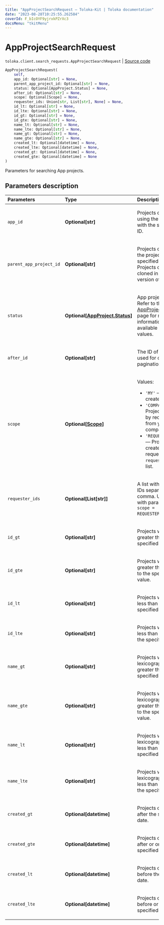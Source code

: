```yaml
---
title: "AppProjectSearchRequest — Toloka-Kit | Toloka documentation"
date: "2023-08-28T10:25:55.262584"
coverId: F_bIcOYF9yjrxkPZrXc3
docsMenu: "tkitMenu"
---
```


# AppProjectSearchRequest

`toloka.client.search_requests.AppProjectSearchRequest` | [Source code](https://github.com/Toloka/toloka-kit/blob/v1.2.1/src/client/search_requests.py#L953)

```python
AppProjectSearchRequest(
    self,
    app_id: Optional[str] = None,
    parent_app_project_id: Optional[str] = None,
    status: Optional[AppProject.Status] = None,
    after_id: Optional[str] = None,
    scope: Optional[Scope] = None,
    requester_ids: Union[str, List[str], None] = None,
    id_lt: Optional[str] = None,
    id_lte: Optional[str] = None,
    id_gt: Optional[str] = None,
    id_gte: Optional[str] = None,
    name_lt: Optional[str] = None,
    name_lte: Optional[str] = None,
    name_gt: Optional[str] = None,
    name_gte: Optional[str] = None,
    created_lt: Optional[datetime] = None,
    created_lte: Optional[datetime] = None,
    created_gt: Optional[datetime] = None,
    created_gte: Optional[datetime] = None
)
```

Parameters for searching App projects.

## Parameters description

| Parameters | Type | Description |
| :----------| :----| :-----------|
`app_id`|**Optional\[str\]**|<p>Projects created using the solution with the specified ID.</p>
`parent_app_project_id`|**Optional\[str\]**|<p>Projects cloned from the project with the specified ID. Projects can be cloned in the web version of Toloka.</p>
`status`|**Optional\[[AppProject.Status](/docs/toloka-kit/reference/toloka.client.app.AppProject.Status)\]**|<p>App project status. Refer to the [AppProject.Status](/docs/toloka-kit/reference/toloka.client.app.AppProject.Status) page for more information on the available `status` values.</p>
`after_id`|**Optional\[str\]**|<p>The ID of a project used for cursor pagination.</p>
`scope`|**Optional\[[Scope](/docs/toloka-kit/reference/toloka.client.search_requests.AppProjectSearchRequest.Scope)\]**|<p>Values:</p> <ul> <li>`'MY'` — Projects created by you.</li> <li>`'COMPANY'` — Projects created by requesters from your company.</li> <li>`'REQUESTER_LIST'` — Projects created by requesters in the `requester_ids` list.</li> </ul>
`requester_ids`|**Optional\[List\[str\]\]**|<p>A list with requester IDs separated by a comma. Use the list with parameter `scope = REQUESTER_LIST`.</p>
`id_gt`|**Optional\[str\]**|<p>Projects with IDs greater than the specified value.</p>
`id_gte`|**Optional\[str\]**|<p>Projects with IDs greater than or equal to the specified value.</p>
`id_lt`|**Optional\[str\]**|<p>Projects with IDs less than the specified value.</p>
`id_lte`|**Optional\[str\]**|<p>Projects with IDs less than or equal to the specified value.</p>
`name_gt`|**Optional\[str\]**|<p>Projects with a name lexicographically greater than the specified value.</p>
`name_gte`|**Optional\[str\]**|<p>Projects with a name lexicographically greater than or equal to the specified value.</p>
`name_lt`|**Optional\[str\]**|<p>Projects with a name lexicographically less than the specified value.</p>
`name_lte`|**Optional\[str\]**|<p>Projects with a name lexicographically less than or equal to the specified value.</p>
`created_gt`|**Optional\[datetime\]**|<p>Projects created after the specified date.</p>
`created_gte`|**Optional\[datetime\]**|<p>Projects created after or on the specified date.</p>
`created_lt`|**Optional\[datetime\]**|<p>Projects created before the specified date.</p>
`created_lte`|**Optional\[datetime\]**|<p>Projects created before or on the specified date.</p>